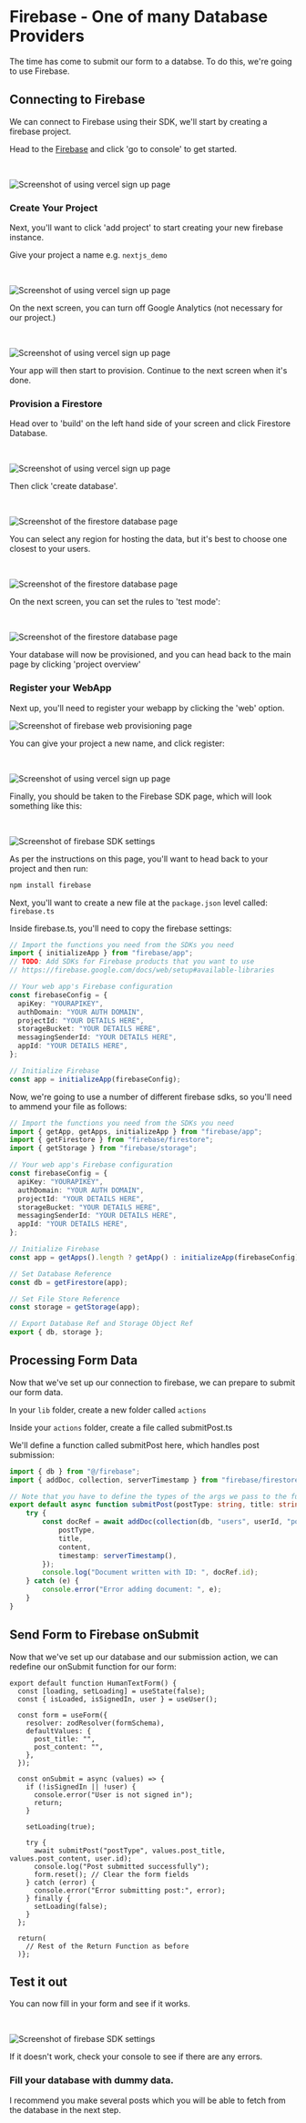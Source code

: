 # Firebase - One of many Database Providers

The time has come to submit our form to a databse. To do this, we're going to use Firebase.

## Connecting to Firebase

We can connect to Firebase using their SDK, we'll start by creating a firebase project.

Head to the [Firebase](https://firebase.google.com/) and click 'go to console' to get started.


<br/>

<Image
  src="/firebase/firebase_land.png"
  alt="Screenshot of using vercel sign up page"
  width={1000}
  height={1000}
/>

### Create Your Project

Next, you'll want to click 'add project' to start creating your new firebase instance.

Give your project a name e.g. `nextjs_demo`

<br/>

<Image
  src="/firebase/project_name.png"
  alt="Screenshot of using vercel sign up page"
  width={1000}
  height={1000}
/>


On the next screen, you can turn off Google Analytics (not necessary for our project.)

<br/>

<Image
  src="/firebase/disable_analytics.png"
  alt="Screenshot of using vercel sign up page"
  width={1000}
  height={1000}
/>

Your app will then start to provision. Continue to the next screen when it's done.

### Provision a Firestore

Head over to 'build' on the left hand side of your screen and click Firestore Database.

<br/>

<Image
  src="/firebase/create_firestore.png"
  alt="Screenshot of using vercel sign up page"
  width={1000}
  height={1000}
/>


Then click 'create database'.

<br/>

<Image
  src="/firebase/db_init.png"
  alt="Screenshot of the firestore database page"
  width={1000}
  height={1000}
/>

You can select any region for hosting the data, but it's best to choose one closest to your users.

<br/>

<Image
  src="/firebase/db_name.png"
  alt="Screenshot of the firestore database page"
  width={1000}
  height={1000}
/>

On the next screen, you can set the rules to 'test mode':

<br/>

<Image
  src="/firebase/db_test.png"
  alt="Screenshot of the firestore database page"
  width={1000}
  height={1000}
/>

Your database will now be provisioned, and you can head back to the main page by clicking 'project overview'

### Register your WebApp

Next up, you'll need to register your webapp by clicking the 'web' option.

<Image
  src="/firebase/setup_web.png"
  alt="Screenshot of firebase web provisioning page"
  width={1000}
  height={1000}
/>


You can give your project a new name, and click register:

<br/>

<Image
  src="/firebase/register_app.png"
  alt="Screenshot of using vercel sign up page"
  width={1000}
  height={1000}
/>

Finally, you should be taken to the Firebase SDK page, which will look something like this:

<br/>

<Image
  src="/firebase/fb_sdk.png"
  alt="Screenshot of firebase SDK settings"
  width={1000}
  height={1000}
/>

As per the instructions on this page, you'll want to head back to your project and then run:

```sh copy
npm install firebase
```

Next, you'll want to create a new file at the `package.json` level called: `firebase.ts`

Inside firebase.ts, you'll need to copy the firebase settings:


```ts filename="firebase.ts"
// Import the functions you need from the SDKs you need
import { initializeApp } from "firebase/app";
// TODO: Add SDKs for Firebase products that you want to use
// https://firebase.google.com/docs/web/setup#available-libraries

// Your web app's Firebase configuration
const firebaseConfig = {
  apiKey: "YOURAPIKEY",
  authDomain: "YOUR AUTH DOMAIN",
  projectId: "YOUR DETAILS HERE",
  storageBucket: "YOUR DETAILS HERE",
  messagingSenderId: "YOUR DETAILS HERE",
  appId: "YOUR DETAILS HERE",
};

// Initialize Firebase
const app = initializeApp(firebaseConfig);
```

Now, we're going to use a number of different firebase sdks, so you'll need to ammend your file as follows:


```ts filename="firebase.ts" {1,2, 3,}copy
// Import the functions you need from the SDKs you need
import { getApp, getApps, initializeApp } from "firebase/app";
import { getFirestore } from "firebase/firestore";
import { getStorage } from "firebase/storage";

// Your web app's Firebase configuration
const firebaseConfig = {
  apiKey: "YOURAPIKEY",
  authDomain: "YOUR AUTH DOMAIN",
  projectId: "YOUR DETAILS HERE",
  storageBucket: "YOUR DETAILS HERE",
  messagingSenderId: "YOUR DETAILS HERE",
  appId: "YOUR DETAILS HERE",
};

// Initialize Firebase
const app = getApps().length ? getApp() : initializeApp(firebaseConfig);

// Set Database Reference
const db = getFirestore(app);

// Set File Store Reference
const storage = getStorage(app);

// Export Database Ref and Storage Object Ref
export { db, storage };
```

## Processing Form Data

Now that we've set up our connection to firebase, we can prepare to submit our form data.

In your `lib` folder, create a new folder called `actions`

Inside your `actions` folder, create a file called submitPost.ts

We'll define a function called submitPost here, which handles post submission:

```ts filename="@/lib/actions/submitPost.ts" copy
import { db } from "@/firebase";
import { addDoc, collection, serverTimestamp } from "firebase/firestore";

// Note that you have to define the types of the args we pass to the function.
export default async function submitPost(postType: string, title: string, content: string, userId: string) {
    try {
        const docRef = await addDoc(collection(db, "users", userId, "posts"), {
            postType,
            title,
            content,
            timestamp: serverTimestamp(),
        });
        console.log("Document written with ID: ", docRef.id);
    } catch (e) {
        console.error("Error adding document: ", e);
    }
}
```

## Send Form to Firebase onSubmit

Now that we've set up our database and our submission action, we can redefine our onSubmit function for our form:

```tsx filename="components/HumanTextForm.tsx" copy
export default function HumanTextForm() {
  const [loading, setLoading] = useState(false);
  const { isLoaded, isSignedIn, user } = useUser();

  const form = useForm({
    resolver: zodResolver(formSchema),
    defaultValues: {
      post_title: "",
      post_content: "",
    },
  });

  const onSubmit = async (values) => {
    if (!isSignedIn || !user) {
      console.error("User is not signed in");
      return;
    }

    setLoading(true);

    try {
      await submitPost("postType", values.post_title, values.post_content, user.id);
      console.log("Post submitted successfully");
      form.reset(); // Clear the form fields
    } catch (error) {
      console.error("Error submitting post:", error);
    } finally {
      setLoading(false);
    }
  };

  return(
    // Rest of the Return Function as before
  )};

  ```

## Test it out

You can now fill in your form and see if it works.

<br/>

<Image
  src="/firebase/first_post.png"
  alt="Screenshot of firebase SDK settings"
  width={1000}
  height={1000}
/>


If it doesn't work, check your console to see if there are any errors.


### Fill your database with dummy data.

I recommend you make several posts which you will be able to fetch from the database in the next step.

